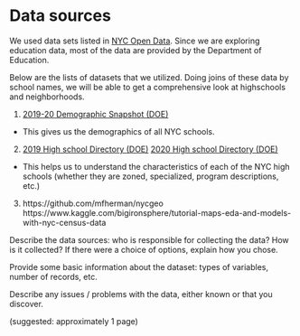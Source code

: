 # Data sources

We used data sets listed in [NYC Open Data](https://opendata.cityofnewyork.us/).
Since we are exploring education data, most of the data are provided by the Department of Education.

Below are the lists of datasets that we utilized.
Doing joins of these data by school names, we will be able to get a comprehensive look at highschools and neighborhoods.

1. [2019-20 Demographic Snapshot (DOE)](https://data.cityofnewyork.us/Education/2019-20-Demographic-Snapshot-School/nie4-bv6q)
  * This gives us the demographics of all NYC schools.

2. [2019 High school Directory (DOE)](https://data.cityofnewyork.us/Education/2019-DOE-High-School-Directory/uq7m-95z8)
   [2020 High school Directory (DOE)](https://data.cityofnewyork.us/Education/2020-DOE-High-School-Directory/23z9-6uk9)
  * This helps us to understand the characteristics of each of the NYC high schools (whether they are zoned, specialized, program descriptions, etc.)

3. https://github.com/mfherman/nycgeo
https://www.kaggle.com/bigironsphere/tutorial-maps-eda-and-models-with-nyc-census-data




Describe the data sources: who is responsible for collecting the data? How is it collected? If there were a choice of options, explain how you chose.

Provide some basic information about the dataset: types of variables, number of records, etc.

Describe any issues / problems with the data, either known or that you discover.

(suggested: approximately 1 page)
